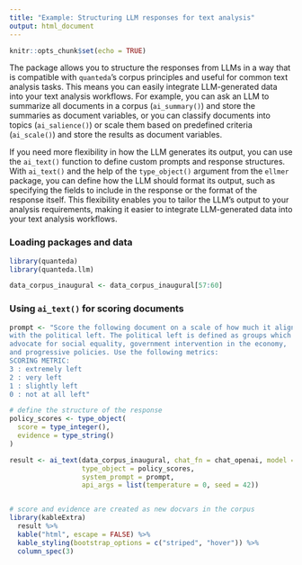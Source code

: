 ```yaml
---
title: "Example: Structuring LLM responses for text analysis"
output: html_document
---
```


```r
knitr::opts_chunk$set(echo = TRUE)
```

The package allows you to structure the responses from LLMs in a way that is compatible with `quanteda`'s corpus principles and useful for common text analysis tasks. This means you can easily integrate LLM-generated data into your text analysis workflows. For example, you can ask an LLM to summarize all documents in a corpus (`ai_summary()`) and store the summaries as document variables, or you can classify documents into topics (`ai_salience()`) or scale them based on predefined criteria (`ai_scale()`) and store the results as document variables. 

If you need more flexibility in how the LLM generates its output, you can use the `ai_text()` function to define custom prompts and response structures. With `ai_text()` and the help of the `type_object()` argument from the `ellmer` package, you can define how the LLM should format its output, such as specifying the fields to include in the response or the format of the response itself. This flexibility enables you to tailor the LLM's output to your analysis requirements, making it easier to integrate LLM-generated data into your text analysis workflows.

### Loading packages and data

```r
library(quanteda)
library(quanteda.llm)

data_corpus_inaugural <- data_corpus_inaugural[57:60]
```

### Using `ai_text()` for scoring documents

```r
prompt <- "Score the following document on a scale of how much it aligns
with the political left. The political left is defined as groups which
advocate for social equality, government intervention in the economy,
and progressive policies. Use the following metrics:
SCORING METRIC:
3 : extremely left
2 : very left
1 : slightly left
0 : not at all left"

# define the structure of the response
policy_scores <- type_object(
  score = type_integer(),
  evidence = type_string()
)

result <- ai_text(data_corpus_inaugural, chat_fn = chat_openai, model = "gpt-4o", 
                  type_object = policy_scores,
                  system_prompt = prompt,
                  api_args = list(temperature = 0, seed = 42)) 


# score and evidence are created as new docvars in the corpus
library(kableExtra)
  result %>%
  kable("html", escape = FALSE) %>%
  kable_styling(bootstrap_options = c("striped", "hover")) %>%
  column_spec(3) 
```

